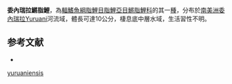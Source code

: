 {{Speciesbox
| status = NE
| status_system = IUCN3.1
| genus = Lebiasina
| species = yuruaniensis
| authority = [[Ardila_Rodríguez|Ardila Rodríguez]], 2000
| synonyms = 
}}
'''委內瑞拉鱂脂鯉'''，為[[輻鰭魚綱|輻鰭魚綱]][[脂鯉目|脂鯉目]][[脂鯉亞目|脂鯉亞目]][[鱂脂鯉科|鱂脂鯉科]]的其一[[種|種]]，分布於[[南美洲|南美洲]][[委內瑞拉|委內瑞拉]]Yuruani河流域，體長可達10公分，棲息底中層水域，生活習性不明。

==参考文献==
{{refbegin}}
*{{FishBase_species|genus=Lebiasina|species=yuruaniensis |year=2013|month=10}}
{{refend}}
{{Taxonbar|from=Q5776608}}

[[Category:鱂脂鯉屬|yuruaniensis]]